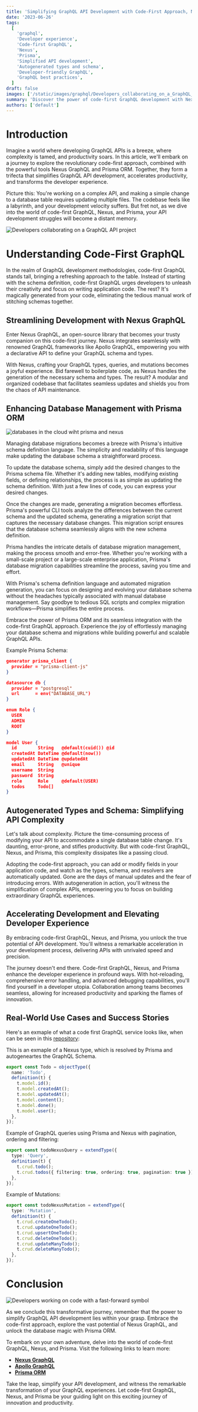 ```yaml
---
title: 'Simplifying GraphQL API Development with Code-First Approach, Nexus, and Prisma'
date: '2023-06-26'
tags:
  [
    'graphql',
    'Developer experience',
    'Code-first GraphQL',
    'Nexus',
    'Prisma',
    'Simplified API development',
    'Autogenerated types and schema',
    'Developer-friendly GraphQL',
    'GraphQL best practices',
  ]
draft: false
images: ['/static/images/graphql/Developers_collaborating_on_a_GraphQL_API_project.png']
summary: 'Discover the power of code-first GraphQL development with Nexus and Prisma ORM in this comprehensive guide. Learn how to simplify your GraphQL API development, increase productivity, and enhance the developer experience. Unlock the potential of code generation, seamless database management, and accelerated development velocity. Explore real-world success stories and unleash the transformative capabilities of code-first GraphQL, Nexus, and Prisma ORM.'
authors: ['default']
---
```


# Introduction

Imagine a world where developing GraphQL APIs is a breeze, where complexity is tamed, and productivity soars. In this article, we'll embark on a journey to explore the revolutionary code-first approach, combined with the powerful tools Nexus GraphQL and Prisma ORM. Together, they form a trifecta that simplifies GraphQL API development, accelerates productivity, and transforms the developer experience.

Picture this: You're working on a complex API, and making a simple change to a database table requires updating multiple files. The codebase feels like a labyrinth, and your development velocity suffers. But fret not, as we dive into the world of code-first GraphQL, Nexus, and Prisma, your API development struggles will become a distant memory.

![Developers collaborating on a GraphQL API project](/static/images/graphql/Developers_collaborating_on_a_GraphQL_API_project.png)

# Understanding Code-First GraphQL

In the realm of GraphQL development methodologies, code-first GraphQL stands tall, bringing a refreshing approach to the table. Instead of starting with the schema definition, code-first GraphQL urges developers to unleash their creativity and focus on writing application code. The rest? It's magically generated from your code, eliminating the tedious manual work of stitching schemas together.

## Streamlining Development with Nexus GraphQL

Enter Nexus GraphQL, an open-source library that becomes your trusty companion on this code-first journey. Nexus integrates seamlessly with renowned GraphQL frameworks like Apollo GraphQL, empowering you with a declarative API to define your GraphQL schema and types.

With Nexus, crafting your GraphQL types, queries, and mutations becomes a joyful experience. Bid farewell to boilerplate code, as Nexus handles the generation of the necessary schema and types. The result? A modular and organized codebase that facilitates seamless updates and shields you from the chaos of API maintenance.

## Enhancing Database Management with Prisma ORM

![databases in the cloud wiht prisma and nexus](/static/images/graphql/databases_in_the_cloud.png)

Managing database migrations becomes a breeze with Prisma's intuitive schema definition language. The simplicity and readability of this language make updating the database schema a straightforward process.

To update the database schema, simply add the desired changes to the Prisma schema file. Whether it's adding new tables, modifying existing fields, or defining relationships, the process is as simple as updating the schema definition. With just a few lines of code, you can express your desired changes.

Once the changes are made, generating a migration becomes effortless. Prisma's powerful CLI tools analyze the differences between the current schema and the updated schema, generating a migration script that captures the necessary database changes. This migration script ensures that the database schema seamlessly aligns with the new schema definition.

Prisma handles the intricate details of database migration management, making the process smooth and error-free. Whether you're working with a small-scale project or a large-scale enterprise application, Prisma's database migration capabilities streamline the process, saving you time and effort.

With Prisma's schema definition language and automated migration generation, you can focus on designing and evolving your database schema without the headaches typically associated with manual database management. Say goodbye to tedious SQL scripts and complex migration workflows—Prisma simplifies the entire process.

Embrace the power of Prisma ORM and its seamless integration with the code-first GraphQL approach. Experience the joy of effortlessly managing your database schema and migrations while building powerful and scalable GraphQL APIs.

Example Prisma Schema:

```JSON
generator prisma_client {
  provider = "prisma-client-js"
}

datasource db {
  provider = "postgresql"
  url      = env("DATABASE_URL")
}

enum Role {
  USER
  ADMIN
  ROOT
}

model User {
  id        String   @default(cuid()) @id
  createdAt DateTime @default(now())
  updatedAt DateTime @updatedAt
  email     String   @unique
  username  String
  password  String
  role      Role     @default(USER)
  todos     Todo[]
}
```

## Autogenerated Types and Schema: Simplifying API Complexity

Let's talk about complexity. Picture the time-consuming process of modifying your API to accommodate a single database table change. It's daunting, error-prone, and stifles productivity. But with code-first GraphQL, Nexus, and Prisma, this complexity dissipates like a passing cloud.

Adopting the code-first approach, you can add or modify fields in your application code, and watch as the types, schema, and resolvers are automatically updated. Gone are the days of manual updates and the fear of introducing errors. With autogeneration in action, you'll witness the simplification of complex APIs, empowering you to focus on building extraordinary GraphQL experiences.

## Accelerating Development and Elevating Developer Experience

By embracing code-first GraphQL, Nexus, and Prisma, you unlock the true potential of API development. You'll witness a remarkable acceleration in your development process, delivering APIs with unrivaled speed and precision.

The journey doesn't end there. Code-first GraphQL, Nexus, and Prisma enhance the developer experience in profound ways. With hot-reloading, comprehensive error handling, and advanced debugging capabilities, you'll find yourself in a developer utopia. Collaboration among teams becomes seamless, allowing for increased productivity and sparking the flames of innovation.

## Real-World Use Cases and Success Stories

Here's an exmaple of what a code first GraphQL service looks like, when can be seen in this [repository](https://github.com/arbytez/boilerplate-nexus-prisma-apollo-graphql-express):

This is an exmaple of a Nexus type, which is resolved by Prisma and autogeneartes the GraphQL Schema.

```TypeScript
export const Todo = objectType({
  name: 'Todo',
  definition(t) {
    t.model.id();
    t.model.createdAt();
    t.model.updatedAt();
    t.model.content();
    t.model.done();
    t.model.user();
  },
});
```

Example of GraphQL queries using Prisma and Nexus with pagination, ordering and filtering:

```TypeScript
export const todoNexusQuery = extendType({
  type: 'Query',
  definition(t) {
    t.crud.todo();
    t.crud.todos({ filtering: true, ordering: true, pagination: true });
  },
});
```

Example of Mutations:

```TypeScript
export const todoNexusMutation = extendType({
  type: 'Mutation',
  definition(t) {
    t.crud.createOneTodo();
    t.crud.updateOneTodo();
    t.crud.upsertOneTodo();
    t.crud.deleteOneTodo();
    t.crud.updateManyTodo();
    t.crud.deleteManyTodo();
  },
});
```

# Conclusion

![Developers working on code with a fast-forward symbol](/static/images/graphql/Developers_working_on_code_with_a_fast-forward_symb.png)

As we conclude this transformative journey, remember that the power to simplify GraphQL API development lies within your grasp. Embrace the code-first approach, explore the vast potential of Nexus GraphQL, and unlock the database magic with Prisma ORM.

To embark on your own adventure, delve into the world of code-first GraphQL, Nexus, and Prisma. Visit the following links to learn more:

- **[Nexus GraphQL](https://nexusjs.org/docs/)**
- **[Apollo GraphQL](https://www.apollographql.com)**
- **[Prisma ORM](https://www.prisma.io)**

Take the leap, simplify your API development, and witness the remarkable transformation of your GraphQL experiences. Let code-first GraphQL, Nexus, and Prisma be your guiding light on this exciting journey of innovation and productivity.
